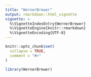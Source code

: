 ```yaml
---
title: "WernerBrewer"
output: rmarkdown::html_vignette
vignette: >
  %\VignetteIndexEntry{WernerBrewer}
  %\VignetteEngine{knitr::rmarkdown}
  %\VignetteEncoding{UTF-8}
---
```


```r
knitr::opts_chunk$set(
  collapse = TRUE,
  comment = "#>"
)
```

```r
library(WernerBrewer)
```
